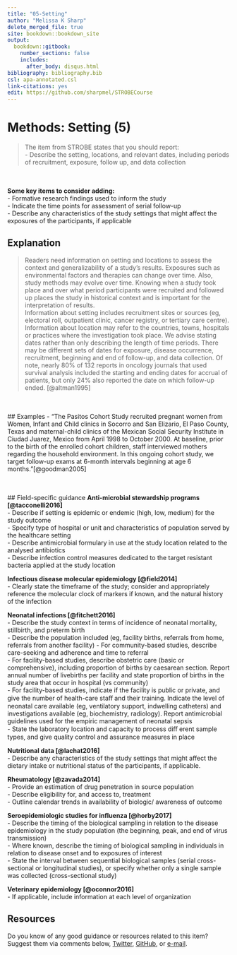 ---
title: "05-Setting"
author: "Melissa K Sharp"
delete_merged_file: true
site: bookdown::bookdown_site
output:
  bookdown::gitbook:
    number_sections: false 
    includes: 
      after_body: disqus.html
bibliography: bibliography.bib
csl: apa-annotated.csl
link-citations: yes
edit: https://github.com/sharpmel/STROBECourse
---

# Methods: Setting (5)
> The item from STROBE states that you should report:  
- Describe the setting, locations, and relevant dates, including periods of recruitment, exposure, follow up, and data collection  

</br></br>
**Some key items to consider adding:**</br>
- Formative research findings used to inform the study   
- Indicate the time points for assessment of serial follow-up  
- Describe any characteristics of the study settings that might affect the exposures of the participants, if applicable
</br>

## Explanation
> Readers need information on setting and locations to assess the context and generalizability of a study’s results. Exposures such as environmental factors and therapies can change over time. Also, study methods may evolve over time. Knowing when a study took place and over what period participants were recruited and followed up places the study in historical context and is important for the interpretation of results.
</br>
Information about setting includes recruitment sites or sources (eg, electoral roll, outpatient clinic, cancer registry, or tertiary care centre). Information about location may refer to the countries, towns, hospitals or practices where the investigation took place. We advise stating dates rather than only describing the length of time periods. There may be different sets of dates for exposure, disease occurrence, recruitment, beginning and end of follow-up, and data collection. Of note, nearly 80% of 132 reports in oncology journals that used survival analysis included the starting and ending dates for accrual of patients, but only 24% also reported the date on which follow-up ended. [@altman1995]

</br></br>
## Examples
- “The Pasitos Cohort Study recruited pregnant women from Women, Infant and Child clinics in Socorro and San Elizario, El Paso County, Texas and maternal-child clinics of the Mexican Social Security Institute in Ciudad Juarez, Mexico from April 1998 to October 2000. At baseline, prior to the birth of the enrolled cohort children, staff interviewed mothers regarding the household environment. In this ongoing cohort study, we target follow-up exams at 6-month intervals beginning at age 6 months.”[@goodman2005] 

</br></br>
## Field-specific guidance
**Anti-microbial stewardship programs [@tacconelli2016]**  
-	Describe if setting is epidemic or endemic (high, low, medium) for the study outcome  
-	Specify type of hospital or unit and characteristics of population served by the healthcare setting  
-	Describe antimicrobial formulary in use at the study location related to the analysed antibiotics  
-	Describe infection control measures dedicated to the target resistant bacteria applied at the study location</br>

**Infectious disease molecular epidemiology [@field2014]**   
-	Clearly state the timeframe of the study; consider and appropriately reference the molecular clock of markers if known, and the natural history of the infection</br>

**Neonatal infections [@fitchett2016]**  
-	Describe the study context in terms of incidence of neonatal mortality, stillbirth, and preterm birth  
-	Describe the population included (eg, facility births, referrals from home, referrals from another facility) 
-	For community-based studies, describe care-seeking and adherence and time to referral  
-	For facility-based studies, describe obstetric care (basic or comprehensive), including proportion of births by caesarean section. Report annual number of livebirths per facility and state proportion of births in the study area that occur in hospital (vs community)  
-	For facility-based studies, indicate if the facility is public or private, and give the number of health-care staﬀ and their training. Indicate the level of neonatal care available (eg, ventilatory support, indwelling catheters) and investigations available (eg, biochemistry, radiology). Report antimicrobial guidelines used for the empiric management of neonatal sepsis  
-	State the laboratory location and capacity to process diﬀ erent sample types, and give quality control and assurance measures in place</br>

**Nutritional data [@lachat2016]**  
-	Describe any characteristics of the study settings that might affect the dietary intake or nutritional status of the participants, if applicable.</br>

**Rheumatology [@zavada2014]**  
-	Provide an estimation of drug penetration in source population  
-	Describe eligibility for, and access to, treatment  
-	Outline calendar trends in availability of biologic/ awareness of outcome</br>

**Seroepidemiologic studies for influenza [@horby2017]**  
-	Describe the timing of the biological sampling in relation to the disease epidemiology in the study population (the beginning, peak, and end of virus transmission)  
-	Where known, describe the timing of biological sampling in individuals in relation to disease onset and to exposures of interest  
-	State the interval between sequential biological samples (serial cross-sectional or longitudinal studies), or specify whether only a single sample was collected (cross-sectional study)</br>

**Veterinary epidemiology [@oconnor2016]**  
-	If applicable, include information at each level of organization  

## Resources  
Do you know of any good guidance or resources related to this item? Suggest them via comments below, [Twitter](https://twitter.com/sharpmelk), [GitHub](https://github.com/sharpmel/STROBECourse), or [e-mail](mailto:melissaksharp@gmail.com).
</br> 
